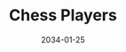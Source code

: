 ---
cover: "./image.png"
date: "2034-01-25"
title: "Chess Players"
defer: false
slug: "/chess"
areas: 
  - .
---